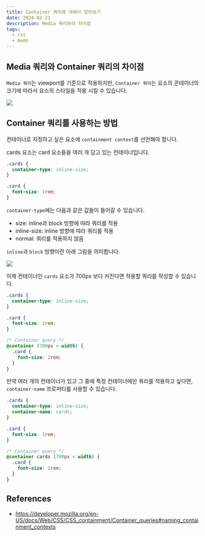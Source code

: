 ```yaml
---
title: Container 쿼리에 대해서 알아보기
date: 2024-02-21
description: Media 쿼리와의 차이점
tags:
  - css
  - memo
---
```


## Media 쿼리와 Container 쿼리의 차이점

`Media 쿼리`는 viewport를 기준으로 적용하지만, `Container 쿼리`는 요소의 콘테이너의 크기에 따라서 요소의 스타일을 적용 시킬 수 있습니다.

![](/posts/20240221-container-query/diff.png)

## Container 쿼리를 사용하는 방법

컨테이너로 지정하고 싶은 요소에 `containment context`를 선언해야 합니다.

cards 요소는 card 요소들을 여러 개 담고 있는 컨테이너입니다.

```css
.cards {
  container-type: inline-size;
}

.card {
  font-size: 1rem;
}
```

`container-type`에는 다음과 같은 값들이 들어갈 수 있습니다.

- size: inline과 block 방향에 따라 쿼리를 적용
- inline-size: inline 방향에 따라 쿼리를 적용
- normal: 쿼리를 적용하지 않음

`inline`과 `block` 방향이란 아래 그림을 의미합니다.

![](/posts/20240221-container-query/direction.png)

이제 컨테이너인 `cards` 요소가 700px 보다 커진다면 적용할 쿼리를 작성할 수 있습니다.

```css
.cards {
  container-type: inline-size;
}

.card {
  font-size: 1rem;
}

/* Container query */
@container (700px < width) {
  .card {
    font-size: 2rem;
  }
}
```

만약 여러 개의 컨테이너가 있고 그 중에 특정 컨테이너에만 쿼리를 적용하고 싶다면, `container-name` 프로퍼티를 사용할 수 있습니다.

```css
.cards {
  container-type: inline-size;
  container-name: cards;
}

.card {
  font-size: 1rem;
}

/* Container query */
@container cards (700px < width) {
  .card {
    font-size: 2rem;
  }
}
```

## References

- https://developer.mozilla.org/en-US/docs/Web/CSS/CSS_containment/Container_queries#naming_containment_contexts
